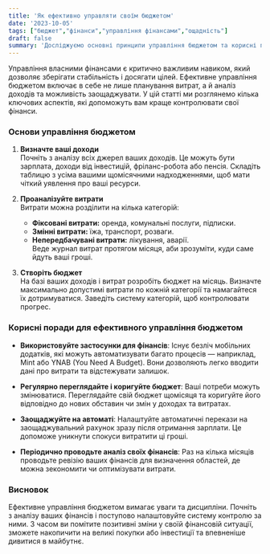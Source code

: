 ```yaml
---
title: 'Як ефективно управляти своїм бюджетом'
date: '2023-10-05'
tags: ["бюджет","фінанси","управління фінансами","ощадність"]
draft: false
summary: 'Досліджуємо основні принципи управління бюджетом та корисні поради для підвищення фінансової грамотності.'
---
```


Управління власними фінансами є критично важливим навиком, який дозволяє зберігати стабільність і досягати цілей. Ефективне управління бюджетом включає в себе не лише планування витрат, а й аналіз доходів та можливість заощаджувати. У цій статті ми розглянемо кілька ключових аспектів, які допоможуть вам краще контролювати свої фінанси.

### Основи управління бюджетом

1. **Визначте ваші доходи**  
   Почніть з аналізу всіх джерел ваших доходів. Це можуть бути зарплата, доходи від інвестицій, фріланс-робота або пенсія. Складіть таблицю з усіма вашими щомісячними надходженнями, щоб мати чіткий уявлення про ваші ресурси.

2. **Проаналізуйте витрати**  
   Витрати можна розділити на кілька категорій: 
   - **Фіксовані витрати:** оренда, комунальні послуги, підписки.  
   - **Змінні витрати:** їжа, транспорт, розваги.  
   - **Непередбачувані витрати:** лікування, аварії.  
   Веде журнал витрат протягом місяця, аби зрозуміти, куди саме йдуть ваші гроші.

3. **Створіть бюджет**  
   На базі ваших доходів і витрат розробіть бюджет на місяць. Визначте максимально допустимі витрати по кожній категорії та намагайтеся їх дотримуватися. Заведіть систему категорій, щоб контролювати прогрес.

### Корисні поради для ефективного управління бюджетом

- **Використовуйте застосунки для фінансів**: Існує безліч мобільних додатків, які можуть автоматизувати багато процесів — наприклад, Mint або YNAB (You Need A Budget). Вони дозволяють легко вводити дані про витрати та відстежувати залишок.

- **Регулярно переглядайте і коригуйте бюджет**: Ваші потреби можуть змінюватися. Переглядайте свій бюджет щомісяця та коригуйте його відповідно до нових обставин чи змін у доходах та витратах.

- **Заощаджуйте на автоматі**: Налаштуйте автоматичні перекази на заощаджувальний рахунок зразу після отримання зарплати. Це допоможе уникнути спокуси витратити ці гроші.

- **Періодично проводьте аналіз своїх фінансів**: Раз на кілька місяців проводьте ревізію ваших фінансів для визначення областей, де можна зекономити чи оптимізувати витрати.

### Висновок

Ефективне управління бюджетом вимагає уваги та дисципліни. Почніть з аналізу ваших фінансів і поступово налаштовуйте систему контролю за ними. З часом ви помітите позитивні зміни у своїй фінансовій ситуації, зможете накопичити на великі покупки або інвестиції та впевненіше дивитися в майбутнє.
    